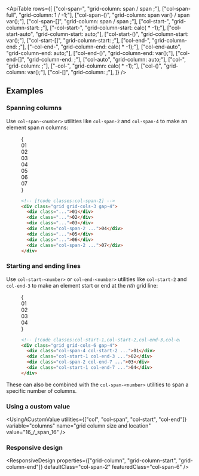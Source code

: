 

<ApiTable
  rows={[
    ["col-span-<number>", "grid-column: span <number> / span <number>;"],
    ["col-span-full", "grid-column: 1 / -1;"],
    ["col-span-(<custom-property>)", "grid-column: span var(<custom-property>) / span var(<custom-property>);"],
    ["col-span-[<value>]", "grid-column: span <value> / span <value>;"],
    ["col-start-<number>", "grid-column-start: <number>;"],
    ["-col-start-<number>", "grid-column-start: calc(<number> * -1);"],
    ["col-start-auto", "grid-column-start: auto;"],
    ["col-start-(<custom-property>)", "grid-column-start: var(<custom-property>);"],
    ["col-start-[<value>]", "grid-column-start: <value>;"],
    ["col-end-<number>", "grid-column-end: <number>;"],
    ["-col-end-<number>", "grid-column-end: calc(<number> * -1);"],
    ["col-end-auto", "grid-column-end: auto;"],
    ["col-end-(<custom-property>)", "grid-column-end: var(<custom-property>);"],
    ["col-end-[<value>]", "grid-column-end: <value>;"],
    ["col-auto", "grid-column: auto;"],
    ["col-<number>", "grid-column: <number>;"],
    ["-col-<number>", "grid-column: calc(<number> * -1);"],
    ["col-(<custom-property>)", "grid-column: var(<custom-property>);"],
    ["col-[<value>]", "grid-column: <value>;"],
  ]}
/>

## Examples

### Spanning columns

Use `col-span-<number>` utilities like `col-span-2` and `col-span-4` to make an element span _n_ columns:

<Figure>

<Example>
  {
    <div className="grid grid-cols-1">
      <Stripes border className="col-start-1 row-start-1 rounded-lg" />
      <div className="col-start-1 row-start-1 grid grid-cols-3 gap-4 text-center font-mono text-sm leading-6 font-bold text-white">
        <div className="rounded-lg bg-indigo-300 p-4 dark:bg-indigo-800 dark:text-indigo-400">01</div>
        <div className="rounded-lg bg-indigo-300 p-4 dark:bg-indigo-800 dark:text-indigo-400">02</div>
        <div className="rounded-lg bg-indigo-300 p-4 dark:bg-indigo-800 dark:text-indigo-400">03</div>
        <div className="col-span-2 rounded-lg bg-indigo-500 p-4">04</div>
        <div className="rounded-lg bg-indigo-300 p-4 dark:bg-indigo-800 dark:text-indigo-400">05</div>
        <div className="rounded-lg bg-indigo-300 p-4 dark:bg-indigo-800 dark:text-indigo-400">06</div>
        <div className="col-span-2 rounded-lg bg-indigo-500 p-4">07</div>
      </div>
    </div>
  }
</Example>

```html
<!-- [!code classes:col-span-2] -->
<div class="grid grid-cols-3 gap-4">
  <div class="...">01</div>
  <div class="...">02</div>
  <div class="...">03</div>
  <div class="col-span-2 ...">04</div>
  <div class="...">05</div>
  <div class="...">06</div>
  <div class="col-span-2 ...">07</div>
</div>
```

</Figure>

### Starting and ending lines

Use `col-start-<number>` or `col-end-<number>` utilities like `col-start-2` and `col-end-3` to make an element start or end at the _nth_ grid line:

<Figure>

<Example>
  {
    <div className="grid grid-cols-6 gap-4 text-center font-mono text-sm leading-6 font-bold text-white">
      <Stripes border className="rounded-lg p-4" />
      <div className="col-span-4 col-start-2 rounded-lg bg-sky-500 p-4">01</div>
      <Stripes border className="rounded-lg p-4" />
      <div className="col-start-1 col-end-3 rounded-lg bg-sky-500 p-4">02</div>
      <Stripes border className="rounded-lg p-4" />
      <Stripes border className="rounded-lg p-4" />
      <div className="col-span-2 col-end-7 rounded-lg bg-sky-500 p-4">03</div>
      <div className="col-start-1 col-end-7 rounded-lg bg-sky-500 p-4">04</div>
    </div>
  }
</Example>

```html
<!-- [!code classes:col-start-1,col-start-2,col-end-3,col-end-7] -->
<div class="grid grid-cols-6 gap-4">
  <div class="col-span-4 col-start-2 ...">01</div>
  <div class="col-start-1 col-end-3 ...">02</div>
  <div class="col-span-2 col-end-7 ...">03</div>
  <div class="col-start-1 col-end-7 ...">04</div>
</div>
```

</Figure>

These can also be combined with the `col-span-<number>` utilities to span a specific number of columns.

### Using a custom value

<UsingACustomValue
  utilities={["col", "col-span", "col-start", "col-end"]}
  variable="columns"
  name="grid column size and location"
  value="16_/_span_16"
/>

### Responsive design

<ResponsiveDesign
  properties={["grid-column", "grid-column-start", "grid-column-end"]}
  defaultClass="col-span-2"
  featuredClass="col-span-6"
/>
